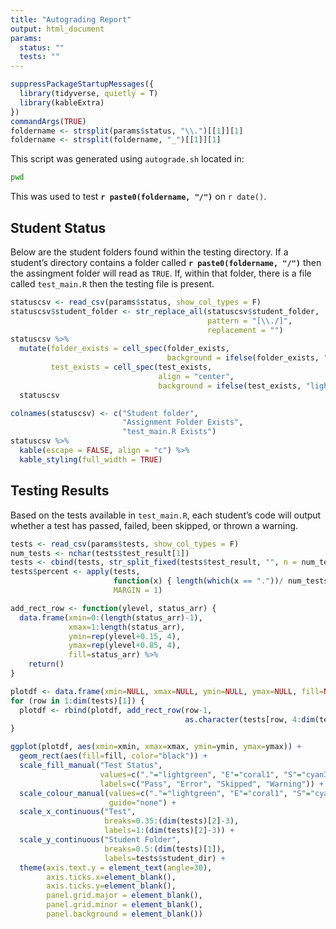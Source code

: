 ```yaml
---
title: "Autograding Report"
output: html_document
params:
  status: ""
  tests: ""
---
```


```r
suppressPackageStartupMessages({
  library(tidyverse, quietly = T)
  library(kableExtra)
})
commandArgs(TRUE)
foldername <- strsplit(params$status, "\\.")[[1]][1]
foldername <- strsplit(foldername, "_")[[1]][1]
```
This script was generated using `autograde.sh` located in:
```bash
pwd
```
This was used to test **`r paste0(foldername, "/")`** on `r date()`.

## Student Status
Below are the student folders found within the testing directory. If a student's directory contains a folder called **`r paste0(foldername, "/")`** then the assingment folder will read as `TRUE`. If, within that folder, there is a file called `test_main.R` then the testing file is present.
```r
statuscsv <- read_csv(params$status, show_col_types = F)
statuscsv$student_folder <- str_replace_all(statuscsv$student_folder, 
                                            pattern = "[\\./]", 
                                            replacement = "")
statuscsv %>%
  mutate(folder_exists = cell_spec(folder_exists, 
                                   background = ifelse(folder_exists, "lightgreen","pink")),
         test_exists = cell_spec(test_exists, 
                                 align = "center",
                                 background = ifelse(test_exists, "lightgreen", "pink"))) -> 
  statuscsv 

colnames(statuscsv) <- c("Student folder", 
                         "Assignment Folder Exists", 
                         "test_main.R Exists")
statuscsv %>%
  kable(escape = FALSE, align = "c") %>%
  kable_styling(full_width = TRUE)
```

## Testing Results
Based on the tests available in `test_main.R`, each student's code will output whether a test has passed, failed, been skipped, or thrown a warning.

```r
tests <- read_csv(params$tests, show_col_types = F)
num_tests <- nchar(tests$test_result[1])
tests <- cbind(tests, str_split_fixed(tests$test_result, "", n = num_tests))
tests$percent <- apply(tests, 
                       function(x) { length(which(x == "."))/ num_tests}, 
                       MARGIN = 1)

add_rect_row <- function(ylevel, status_arr) {
  data.frame(xmin=0:(length(status_arr)-1),
             xmax=1:length(status_arr),
             ymin=rep(ylevel+0.15, 4),
             ymax=rep(ylevel+0.85, 4),
             fill=status_arr) %>%
    return()
}

plotdf <- data.frame(xmin=NULL, xmax=NULL, ymin=NULL, ymax=NULL, fill=NULL)
for (row in 1:dim(tests)[1]) {
  plotdf <- rbind(plotdf, add_rect_row(row-1, 
                                       as.character(tests[row, 4:dim(tests)[2]-1])))
}

ggplot(plotdf, aes(xmin=xmin, xmax=xmax, ymin=ymin, ymax=ymax)) +
  geom_rect(aes(fill=fill, color="black")) +
  scale_fill_manual("Test Status", 
                    values=c("."="lightgreen", "E"="coral1", "S"="cyan3", "W"="orange"),
                    labels=c("Pass", "Error", "Skipped", "Warning")) +
  scale_colour_manual(values=c("."="lightgreen", "E"="coral1", "S"="cyan3", "W"="orange"), 
                      guide="none") +
  scale_x_continuous("Test",
                     breaks=0.35:(dim(tests)[2]-3),
                     labels=1:(dim(tests)[2]-3)) +
  scale_y_continuous("Student Folder",
                     breaks=0.5:(dim(tests)[1]),
                     labels=tests$student_dir) +
  theme(axis.text.y = element_text(angle=30),
        axis.ticks.x=element_blank(),
        axis.ticks.y=element_blank(),
        panel.grid.major = element_blank(), 
        panel.grid.minor = element_blank(),
        panel.background = element_blank())

```

